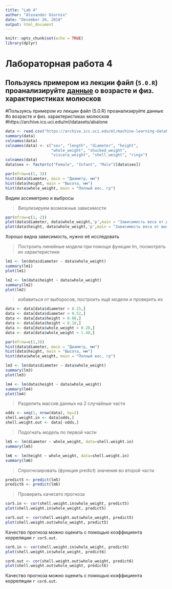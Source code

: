 ```yaml
---
title: "Lab 4"
author: "Alexander Ozornin"
date: "December 26, 2018"
output: html_document
---
```


```r
knitr::opts_chunk$set(echo = TRUE)
library(dplyr)
```

# Лабораторная работа 4

## Пользуясь примером из лекции файл (`5.0.R`) проанализируйте [данные](https://archive.ics.uci.edu/ml/datasets/abalone) о возрасте и физ. характеристиках молюсков

#Пользуясь примером из лекции файл (5.0.R) проанализируйте данные
#о возрасте и физ. характеристиках молюсков
#https://archive.ics.uci.edu/ml/datasets/abalone
```r
data <- read.csv("https://archive.ics.uci.edu/ml/machine-learning-databases/abalone/abalone.data", header=TRUE, sep=",")
summary(data)
colnames(data)
colnames(data) <- c("sex", "length", "diameter", "height", 
                    "whole_weight", "shucked_weight",
                    "viscera_weight", "shell_weight", "rings")
colnames(data)
data$sex <- factor(c("Female", "Infant", "Male")[data$sex])
```

```r
par(mfrow=c(1, 3)) 
hist(data$diameter, main = "Диаметр, мм")
hist(data$height, main = "Высота, мм")
hist(data$whole_weight, main = "Полный вес, гр")
```

Видим ассиметрию и выбросы

>Визулизируем возможные зависимости

```r
par(mfrow=c(1, 2)) 
plot(data$diameter, data$whole_weight,'p',main = "Зависимость веса от диаметра")
plot(data$height, data$whole_weight,'p',main = "Зависимость веса от высоты")
```

Хорошо видна зависимость, нужно её исследовать

>Построить линейные модели при помощи функции lm, посмотреть их характеристики

```r
lm1 <- lm(data$diameter ~ data$whole_weight)
summary(lm1)
plot(lm1)
```
```r
lm2 <- lm(data$height ~ data$whole_weight)
summary(lm2)
plot(lm2)
```

>избавиться от выборосов, построить ещё модели и проверить их

```r
data <- data[data$diameter > 0.25,]
data <- data[data$diameter < 0.52,]
data <- data[data$height > 0.08,]
data <- data[data$height < 0.18,]
data <- data[data$whole_weight > 0.20,]
data <- data[data$whole_weight < 1.40,]

par(mfrow=c(1,3)) 
hist(data$diameter, main = "Диаметр, мм")
hist(data$height, main = "Высота, мм")
hist(data$whole_weight, main = "Полный вес, гр")
```

```r
lm3 <- lm(data$diameter ~ data$whole_weight)
summary(lm3)
plot(lm3)
```

```r
lm4 <- lm(data$height ~ data$whole_weight)
summary(lm4)
plot(lm4)
```

>Разделить массив данных на 2 случайные части

```r
odds <- seq(1, nrow(data), by=2)
shell.weight.in <- data[odds,]
shell.weight.out <- data[-odds,]
```

>Подогнать модель по первой части

```r
lm5 <- lm(diameter ~ whole_weight, data=shell.weight.in)
summary(lm5)
```

```r
lm6 <- lm(height ~ whole_weight, data=shell.weight.in)
summary(lm6)
```

>Спрогнозировать (функция predict) значения во второй части

```r
predict5 <- predict(lm5)
predict6 <- predict(lm6)
```

>Проверить качесвто прогноза

```r
cor5.in <- cor(shell.weight.in$whole_weight, predict5)
plot(shell.weight.in$whole_weight, predict5)

cor5.out <- cor(shell.weight.out$whole_weight, predict5)
plot(shell.weight.out$whole_weight, predict5)
```
Качество прогноза можно оценить с помощью коэффициента корреляции `r cor5.out`.

```r
cor6.in <- cor(shell.weight.in$whole_weight, predict6)
plot(shell.weight.in$whole_weight, predict6)

cor6.out <- cor(shell.weight.out$whole_weight, predict6)
plot(shell.weight.out$whole_weight, predict6)
```
Качество прогноза можно оценить с помощью коэффициента корреляции `r cor6.out`.